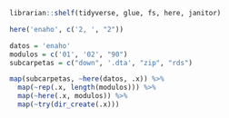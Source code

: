```r
librarian::shelf(tidyverse, glue, fs, here, janitor)
```

```r
here('enaho', c('2, ', "2"))
```


```r
datos = 'enaho'
modulos = c('01', '02', "90")
subcarpetas = c("down", '.dta', "zip", "rds")
```

```r
map(subcarpetas, ~here(datos, .x)) %>% 
  map(~rep(.x, length(modulos))) %>% 
  map(~here(.x, modulos)) %>% 
  map(~try(dir_create(.x)))
```

